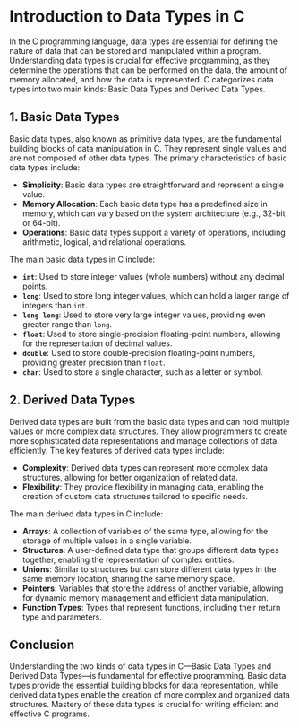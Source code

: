 # Introduction to Data Types in C

In the C programming language, data types are essential for defining the nature of data that can be stored and manipulated within a program. Understanding data types is crucial for effective programming, as they determine the operations that can be performed on the data, the amount of memory allocated, and how the data is represented. C categorizes data types into two main kinds: Basic Data Types and Derived Data Types.

## 1. Basic Data Types

Basic data types, also known as primitive data types, are the fundamental building blocks of data manipulation in C. They represent single values and are not composed of other data types. The primary characteristics of basic data types include:

- **Simplicity**: Basic data types are straightforward and represent a single value.
- **Memory Allocation**: Each basic data type has a predefined size in memory, which can vary based on the system architecture (e.g., 32-bit or 64-bit).
- **Operations**: Basic data types support a variety of operations, including arithmetic, logical, and relational operations.

The main basic data types in C include:

- **`int`**: Used to store integer values (whole numbers) without any decimal points.
- **`long`**: Used to store long integer values, which can hold a larger range of integers than `int`.
- **`long long`**: Used to store very large integer values, providing even greater range than `long`.
- **`float`**: Used to store single-precision floating-point numbers, allowing for the representation of decimal values.
- **`double`**: Used to store double-precision floating-point numbers, providing greater precision than `float`.
- **`char`**: Used to store a single character, such as a letter or symbol.

## 2. Derived Data Types

Derived data types are built from the basic data types and can hold multiple values or more complex data structures. They allow programmers to create more sophisticated data representations and manage collections of data efficiently. The key features of derived data types include:

- **Complexity**: Derived data types can represent more complex data structures, allowing for better organization of related data.
- **Flexibility**: They provide flexibility in managing data, enabling the creation of custom data structures tailored to specific needs.

The main derived data types in C include:

- **Arrays**: A collection of variables of the same type, allowing for the storage of multiple values in a single variable.
- **Structures**: A user-defined data type that groups different data types together, enabling the representation of complex entities.
- **Unions**: Similar to structures but can store different data types in the same memory location, sharing the same memory space.
- **Pointers**: Variables that store the address of another variable, allowing for dynamic memory management and efficient data manipulation.
- **Function Types**: Types that represent functions, including their return type and parameters.

## Conclusion

Understanding the two kinds of data types in C—Basic Data Types and Derived Data Types—is fundamental for effective programming. Basic data types provide the essential building blocks for data representation, while derived data types enable the creation of more complex and organized data structures. Mastery of these data types is crucial for writing efficient and effective C programs.
